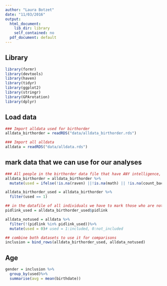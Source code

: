 ```yaml
---
author: "Laura Botzet"
date: "11/03/2016"
output:
  html_document:
    lib_dir: library
    self_contained: no
  pdf_document: default
---
```


## Library
```r
library(formr)
library(devtools)
library(haven)
library(tidyr)
library(ggplot2)
library(stringr)
library(GPArotation)
library(dplyr)
```

## Load data
```r
### Import alldata used for birthorder
alldata_birthorder = readRDS("data/alldata_birthorder.rds")

### Import all alldata
alldata = readRDS("data/alldata.rds")

```

## mark data that we can use for our analyses

```r
### All people in the birthorder data file that have ANY intelligence, personality or risk values have to be marked
alldata_birthorder = alldata_birthorder %>%
  mutate(used = ifelse(!is.na(raven) ||!is.na(math) || !is.na(count_backwards) || !is.na(words_immediate) || !is.na(words_delayed) || !is.na(adaptive_numbering) || !is.na(big5_ext) || !is.na(big5_open) || !is.na(big5_agree) || !is.na(big5_neu) || !is.na(big5_con) || !is.na(riskA) || !is.na(riskB), 1, NA)) # used = 1:included, 0:not_included

alldata_birthorder_used = alldata_birthorder %>%
  filter(used == 1)

## in the datafile of all individuals we have to mark those who are not included in the analysis
pidlink_used = alldata_birthorder_used$pidlink

alldata_notused = alldata %>%
  filter(!(pidlink %in% pidlink_used))%>%
  mutate(used = 0)# used = 1:included, 0:not_included

## combine both datasets to use it for comparisons
inclusion = bind_rows(alldata_birthorder_used, alldata_notused)
```


## Age
```r
gender = inclusion %>%
  group_by(used)%>%
  summarise(avg = mean(birthdate))
```


